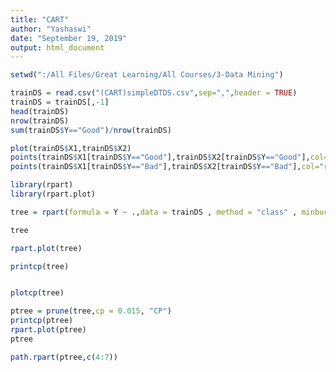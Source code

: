 ---
title: "CART"
author: "Yashaswi"
date: "September 19, 2019"
output: html_document
---

```{r include=FALSE}

setwd(":/All Files/Great Learning/All Courses/3-Data Mining")

```


```{r}

trainDS = read.csv("(CART)simpleDTDS.csv",sep=",",header = TRUE)
trainDS = trainDS[,-1]
head(trainDS)
nrow(trainDS)
sum(trainDS$Y=="Good")/nrow(trainDS)

```



```{r}

plot(trainDS$X1,trainDS$X2)
points(trainDS$X1[trainDS$Y=="Good"],trainDS$X2[trainDS$Y=="Good"],col="blue",pch=19)
points(trainDS$X1[trainDS$Y=="Bad"],trainDS$X2[trainDS$Y=="Bad"],col="red",pch=19)

```

```{r}
library(rpart)
library(rpart.plot)

tree = rpart(formula = Y ~ .,data = trainDS , method = "class" , minbucket = 3 , cp = 0)

tree


```



```{r}
rpart.plot(tree)


```

```{r}
printcp(tree)



```
```{r}
plotcp(tree) 

```


```{r}
ptree = prune(tree,cp = 0.015, "CP")
printcp(ptree)
rpart.plot(ptree)
ptree

```

```{r}
path.rpart(ptree,c(4:7))




```

